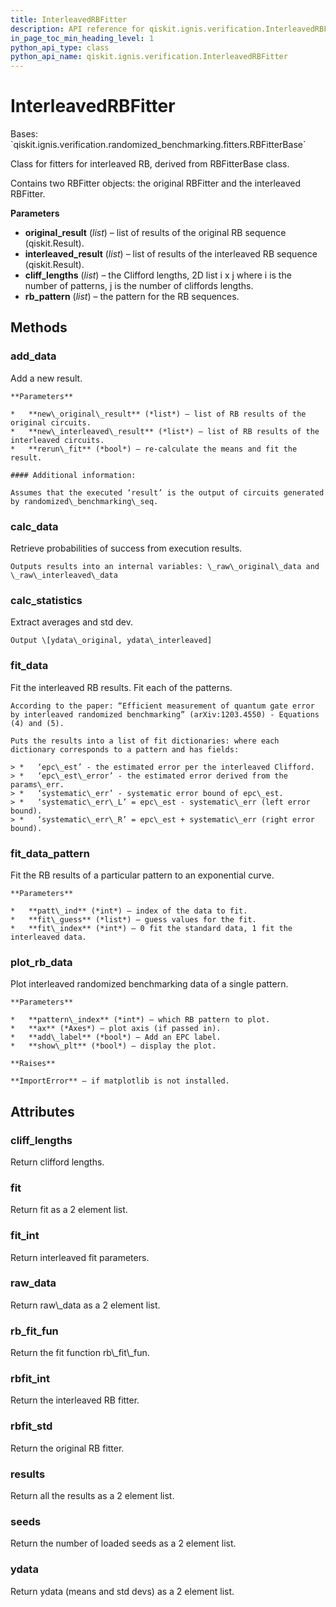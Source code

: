 ```yaml
---
title: InterleavedRBFitter
description: API reference for qiskit.ignis.verification.InterleavedRBFitter
in_page_toc_min_heading_level: 1
python_api_type: class
python_api_name: qiskit.ignis.verification.InterleavedRBFitter
---
```


# InterleavedRBFitter

<Class id="qiskit.ignis.verification.InterleavedRBFitter" github="https://github.com/qiskit-community/qiskit-ignis/tree/stable/0.6/qiskit/ignis/verification/randomized_benchmarking/fitters.py" signature="InterleavedRBFitter(original_result, interleaved_result, cliff_lengths, rb_pattern=None)">
  Bases: `qiskit.ignis.verification.randomized_benchmarking.fitters.RBFitterBase`

  Class for fitters for interleaved RB, derived from RBFitterBase class.

  Contains two RBFitter objects: the original RBFitter and the interleaved RBFitter.

  **Parameters**

  *   **original\_result** (*list*) – list of results of the original RB sequence (qiskit.Result).
  *   **interleaved\_result** (*list*) – list of results of the interleaved RB sequence (qiskit.Result).
  *   **cliff\_lengths** (*list*) – the Clifford lengths, 2D list i x j where i is the number of patterns, j is the number of cliffords lengths.
  *   **rb\_pattern** (*list*) – the pattern for the RB sequences.

  ## Methods

  ### add\_data

  <Function id="qiskit.ignis.verification.InterleavedRBFitter.add_data" signature="InterleavedRBFitter.add_data(new_original_result, new_interleaved_result, rerun_fit=True)">
    Add a new result.

    **Parameters**

    *   **new\_original\_result** (*list*) – list of RB results of the original circuits.
    *   **new\_interleaved\_result** (*list*) – list of RB results of the interleaved circuits.
    *   **rerun\_fit** (*bool*) – re-calculate the means and fit the result.

    #### Additional information:

    Assumes that the executed ‘result’ is the output of circuits generated by randomized\_benchmarking\_seq.
  </Function>

  ### calc\_data

  <Function id="qiskit.ignis.verification.InterleavedRBFitter.calc_data" signature="InterleavedRBFitter.calc_data()">
    Retrieve probabilities of success from execution results.

    Outputs results into an internal variables: \_raw\_original\_data and \_raw\_interleaved\_data
  </Function>

  ### calc\_statistics

  <Function id="qiskit.ignis.verification.InterleavedRBFitter.calc_statistics" signature="InterleavedRBFitter.calc_statistics()">
    Extract averages and std dev.

    Output \[ydata\_original, ydata\_interleaved]
  </Function>

  ### fit\_data

  <Function id="qiskit.ignis.verification.InterleavedRBFitter.fit_data" signature="InterleavedRBFitter.fit_data()">
    Fit the interleaved RB results. Fit each of the patterns.

    According to the paper: “Efficient measurement of quantum gate error by interleaved randomized benchmarking” (arXiv:1203.4550) - Equations (4) and (5).

    Puts the results into a list of fit dictionaries: where each dictionary corresponds to a pattern and has fields:

    > *   ‘epc\_est’ - the estimated error per the interleaved Clifford.
    > *   ‘epc\_est\_error’ - the estimated error derived from the params\_err.
    > *   ‘systematic\_err’ - systematic error bound of epc\_est.
    > *   ‘systematic\_err\_L’ = epc\_est - systematic\_err (left error bound).
    > *   ‘systematic\_err\_R’ = epc\_est + systematic\_err (right error bound).
  </Function>

  ### fit\_data\_pattern

  <Function id="qiskit.ignis.verification.InterleavedRBFitter.fit_data_pattern" signature="InterleavedRBFitter.fit_data_pattern(patt_ind, fit_guess, fit_index=0)">
    Fit the RB results of a particular pattern to an exponential curve.

    **Parameters**

    *   **patt\_ind** (*int*) – index of the data to fit.
    *   **fit\_guess** (*list*) – guess values for the fit.
    *   **fit\_index** (*int*) – 0 fit the standard data, 1 fit the interleaved data.
  </Function>

  ### plot\_rb\_data

  <Function id="qiskit.ignis.verification.InterleavedRBFitter.plot_rb_data" signature="InterleavedRBFitter.plot_rb_data(pattern_index=0, ax=None, add_label=True, show_plt=True)">
    Plot interleaved randomized benchmarking data of a single pattern.

    **Parameters**

    *   **pattern\_index** (*int*) – which RB pattern to plot.
    *   **ax** (*Axes*) – plot axis (if passed in).
    *   **add\_label** (*bool*) – Add an EPC label.
    *   **show\_plt** (*bool*) – display the plot.

    **Raises**

    **ImportError** – if matplotlib is not installed.
  </Function>

  ## Attributes

  ### cliff\_lengths

  <Attribute id="qiskit.ignis.verification.InterleavedRBFitter.cliff_lengths" name="cliff_lengths">
    Return clifford lengths.
  </Attribute>

  ### fit

  <Attribute id="qiskit.ignis.verification.InterleavedRBFitter.fit" name="fit">
    Return fit as a 2 element list.
  </Attribute>

  ### fit\_int

  <Attribute id="qiskit.ignis.verification.InterleavedRBFitter.fit_int" name="fit_int">
    Return interleaved fit parameters.
  </Attribute>

  ### raw\_data

  <Attribute id="qiskit.ignis.verification.InterleavedRBFitter.raw_data" name="raw_data">
    Return raw\_data as a 2 element list.
  </Attribute>

  ### rb\_fit\_fun

  <Attribute id="qiskit.ignis.verification.InterleavedRBFitter.rb_fit_fun" name="rb_fit_fun">
    Return the fit function rb\_fit\_fun.
  </Attribute>

  ### rbfit\_int

  <Attribute id="qiskit.ignis.verification.InterleavedRBFitter.rbfit_int" name="rbfit_int">
    Return the interleaved RB fitter.
  </Attribute>

  ### rbfit\_std

  <Attribute id="qiskit.ignis.verification.InterleavedRBFitter.rbfit_std" name="rbfit_std">
    Return the original RB fitter.
  </Attribute>

  ### results

  <Attribute id="qiskit.ignis.verification.InterleavedRBFitter.results" name="results">
    Return all the results as a 2 element list.
  </Attribute>

  ### seeds

  <Attribute id="qiskit.ignis.verification.InterleavedRBFitter.seeds" name="seeds">
    Return the number of loaded seeds as a 2 element list.
  </Attribute>

  ### ydata

  <Attribute id="qiskit.ignis.verification.InterleavedRBFitter.ydata" name="ydata">
    Return ydata (means and std devs) as a 2 element list.
  </Attribute>
</Class>

